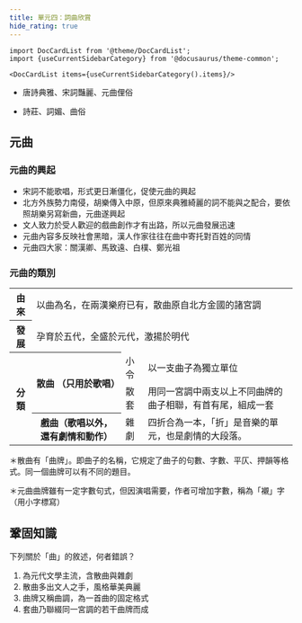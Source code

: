 ```yaml
---
title: 單元四：詞曲欣賞
hide_rating: true
---
```


```mdx-code-block
import DocCardList from '@theme/DocCardList';
import {useCurrentSidebarCategory} from '@docusaurus/theme-common';

<DocCardList items={useCurrentSidebarCategory().items}/>
```

<Quote>

- 唐詩典雅、宋詞豔麗、元曲俚俗

- 詩莊、詞媚、曲俗

</Quote>

## 元曲

### 元曲的興起

- 宋詞不能歌唱，形式更日漸僵化，促使元曲的興起
- 北方外族勢力南侵，胡樂傳入中原，但原來典雅綺麗的詞不能與之配合，要依照胡樂另寫新曲，元曲遂興起
- 文人致力於受人歡迎的戲曲創作才有出路，所以元曲發展迅速
- 元曲內容多反映社會黑暗，漢人作家往往在曲中寄托對百姓的同情
- 元曲四大家：關漢卿、馬致遠、白樸、鄭光祖

### 元曲的類別

<table>
  <colgroup>
    <col style={{ width: "10%" }} />
    <col />
    <col style={{ width: "20%" }} />
    <col />
  </colgroup>
  <tbody>
    <tr>
      <th>由來</th>
      <td colSpan="3">以曲為名，在兩漢樂府已有，散曲原自北方金國的諸宮調</td>
    </tr>
    <tr>
      <th>發展</th>
      <td colSpan="3">孕育於五代，全盛於元代，激揚於明代</td>
    </tr>
    <tr>
      <th rowSpan="3">分類</th>
      <th rowSpan="2">散曲 （只用於歌唱）</th>
      <td>小令</td>
      <td>以一支曲子為獨立單位</td>
    </tr>
    <tr>
      <td>散套</td>
      <td>用同一宮調中兩支以上不同曲牌的曲子相聯，有首有尾，組成一套</td>
    </tr>
    <tr>
      <th>戲曲（歌唱以外，還有劇情和動作）</th>
      <td>雜劇</td>
      <td>四折合為一本，「折」是音樂的單元，也是劇情的大段落。</td>
    </tr>
  </tbody>
</table>
＊散曲有「曲牌」。即曲子的名稱，它規定了曲子的句數、字數、平仄、押韻等格式。同一個曲牌可以有不同的題目。

＊元曲曲牌雖有一定字數句式，但因演唱需要，作者可增加字數，稱為「襯」字（用小字標寫）

<Review Correct={2}>

## 鞏固知識

下列關於「曲」的敘述，何者錯誤？

1. 為元代文學主流，含散曲與雜劇
2. 散曲多出文人之手，風格華美典麗
3. 曲牌又稱曲調，為一首曲的固定格式
4. 套曲乃聯綴同一宮調的若干曲牌而成

</Review>
